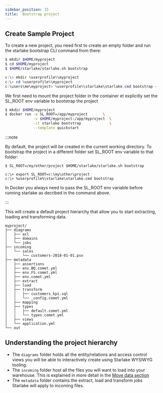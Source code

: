 ```yaml
---
sidebar_position: 15
title:  Bootstrap project
---
```



## Create Sample Project

To create a new project, you need first to create an empty folder and run the
starlake bootstrap CLI command from there:

<Tabs groupId="platforms">
<TabItem value="linux_macos" label="Linux/MacOS">

```sh
$ mkdir $HOME/myproject
$ cd $HOME/myproject
$ $HOME/starlake/starlake.sh bootstrap
```

</TabItem>
<TabItem value="windows" label="Windows">

```powershell
c:\> mkdir %userprofile%\myproject
c:\> cd %userprofile%\myproject
c:\users\me\myproject> %userprofile%\starlake\starlake.cmd bootstrap --template quickstart
```

</TabItem>
<TabItem value="docker" label="Docker">
We first need to mount the project folder in the container et explicitly set the SL_ROOT env variable to bootstrap the project

```sh
$ mkdir $HOME/myproject
$ docker run -e SL_ROOT=/app/myproject       \
             -v $HOME/myproject:/app/myproject  \
             -it starlake bootstrap             \
             --template quickstart
```

</TabItem>

</Tabs>

:::note

By default, the project will be created in the current working directory.
To bootstrap the project in a different folder set SL_ROOT env variable to that folder:

<Tabs groupId="platforms">
<TabItem value="linux_macos" label="Linux/MacOS">

```
$ SL_ROOT=/my/other/project $HOME/starlake/starlake.sh bootstrap
```

</TabItem>
<TabItem value="windows" label="Windows">

```
c:\> export SL_ROOT=c:\my\other\project
c:\> %userprofile%\starlake\starlake.cmd bootstrap
```

</TabItem>
<TabItem value="docker" label="Docker">
In Docker you always need to pass the SL_ROOT env variable before running starlake as decribed in the command above.

</TabItem>
</Tabs>

:::


This will create a default project hierarchy that allow you to start extracting, loading and transforming data.

```
myproject/
├── diagrams
│   ├── acl
│   ├── domains
│   └── jobs
├── incoming
│   └── sales
│       └── customers-2018-01-01.psv
├── metadata
│   ├── assertions
│   ├── env.BQ.comet.yml
│   ├── env.FS.comet.yml
│   ├── env.comet.yml
│   ├── extract
│   ├── load
│   ├── transform
│   │   ├── customers_kpi.sql
│   │   └── _config.comet.yml
│   ├── mapping
│   ├── types
│   │   ├── default.comet.yml
│   │   └── types.comet.yml
│   ├── views
│   └── application.yml
└── out
```

## Understanding the project hierarchy

- The `diagrams` folder holds all the entity/relations and access control views you will be able to interactively create using Starlake WYSIWYG tooling.
- The `incoming` folder host all the files you will want to load into your warehouse. This is explained in more detail in the [Move data section](load)
- The `metadata` folder contains the extract, load and transform jobs Starlake will apply to incoming files.
